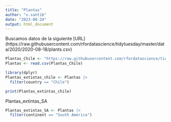 ```yaml
---
title: "Plantas"
author: "v.santib"
date: "2023-08-24"
output: html_document
---
```

Buscamos datos de la siguiente [URL] (https://raw.githubusercontent.com/rfordatascience/tidytuesday/master/data/2020/2020-08-18/plants.csv)
```r
Plantas_Chile <- "https://raw.githubusercontent.com/rfordatascience/tidytuesday/master/data/2020/2020-08-18/plants.csv"
Plantas <- read.csv(Plantas_Chile)
```

```r
library(dplyr)
Plantas_extintas_chile <- Plantas |>
  filter(country == "Chile") 
```
```r
print(Plantas_extintas_chile)
```
Plantas_extintas_SA
```r
Plantas_extintas_SA <- Plantas |>
  filter(continent == "South America")

```


